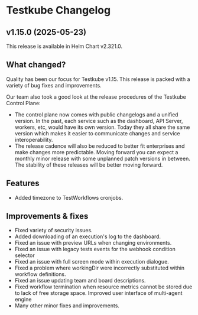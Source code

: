 # Testkube Changelog

## v1.15.0 (2025-05-23)

This release is available in Helm Chart v2.321.0.

## What changed?

Quality has been our focus for Testkube v1.15.
This release is packed with a variety of bug fixes and improvements.

Our team also took a good look at the release procedures of the Testkube Control Plane:

- The control plane now comes with public changelogs and a unified version.
In the past, each service such as the dashboard, API Server, workers, etc, would have its own version.
Today they all share the same version which makes it easier to communicate changes and service interoperability.
- The release cadence will also be reduced to better fit enterprises and make changes more predictable.
Moving forward you can expect a monthly minor release with some unplanned patch versions in between.
The stability of these releases will be better moving forward.

## Features

- Added timezone to TestWorkflows cronjobs.

## Improvements & fixes

- Fixed variety of security issues.
- Added downloading of an execution's log to the dashboard.
- Fixed an issue with preview URLs when changing environments.
- Fixed an issue with legacy tests events for the webhook condition selector
- Fixed an issue with full screen mode within execution dialogue.
- Fixed a problem where workingDir were incorrectly substituted within workflow definitions.
- Fixed an issue updating team and board descriptions.
- Fixed workflow termination when resource metrics cannot be stored due to lack of free storage space.
Improved user interface of multi-agent engine
- Many other minor fixes and improvements.
